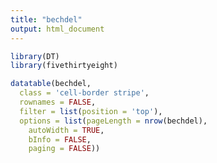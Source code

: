 ```yaml
---
title: "bechdel"
output: html_document
---
```


```r
library(DT)
library(fivethirtyeight)
```

```r
datatable(bechdel,
  class = 'cell-border stripe',
  rownames = FALSE,
  filter = list(position = 'top'),
  options = list(pageLength = nrow(bechdel), 
    autoWidth = TRUE,
    bInfo = FALSE,
    paging = FALSE))
```

